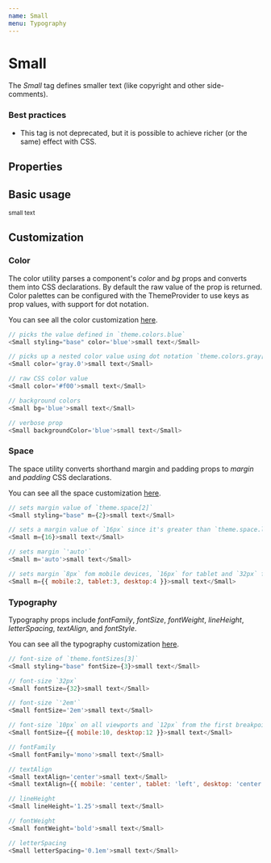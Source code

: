 ```yaml
---
name: Small
menu: Typography
---
```



# Small

The _Small_ tag defines smaller text (like copyright and other side-comments).

### Best practices

-   This tag is not deprecated, but it is possible to achieve richer (or the same) effect with CSS.

## Properties

<Props of={Small} />

## Basic usage

<Playground>
    <ThemeProvider theme={{ ...theme.default }}>
        <Small styling="base">small text</Small>
    </ThemeProvider>
</Playground>

## Customization

### Color

The color utility parses a component's _color_ and _bg_ props and converts them into CSS declarations. By default the raw value of the prop is returned. Color palettes can be configured with the ThemeProvider to use keys as prop values, with support for dot notation.

You can see all the color customization [here](https://styled-system.com/api/#color).

```javascript
// picks the value defined in `theme.colors.blue`
<Small styling="base" color='blue'>small text</Small>

// picks up a nested color value using dot notation `theme.colors.gray[0]`
<Small color='gray.0'>small text</Small>

// raw CSS color value
<Small color='#f00'>small text</Small>

// background colors
<Small bg='blue'>small text</Small>

// verbose prop
<Small backgroundColor='blue'>small text</Small>
```

### Space

The space utility converts shorthand margin and padding props to _margin_ and _padding_ CSS declarations.

You can see all the space customization [here](https://styled-system.com/api#space).

```javascript
// sets margin value of `theme.space[2]`
<Small styling="base" m={2}>small text</Small>

// sets a margin value of `16px` since it's greater than `theme.space.length`
<Small m={16}>small text</Small>

// sets margin `'auto'`
<Small m='auto'>small text</Small>

// sets margin `8px` fom mobile devices, `16px` for tablet and `32px` for desktop from the first breakpoint and up
<Small m={{ mobile:2, tablet:3, desktop:4 }}>small text</Small>
```

### Typography

Typography props include _fontFamily_, _fontSize_, _fontWeight_, _lineHeight_, _letterSpacing_, _textAlign_, and _fontStyle_.

You can see all the typography customization [here](https://styled-system.com/api/#typography).

```javascript
// font-size of `theme.fontSizes[3]`
<Small styling="base" fontSize={3}>small text</Small>

// font-size `32px`
<Small fontSize={32}>small text</Small>

// font-size `'2em'`
<Small fontSize='2em'>small text</Small>

// font-size `10px` on all viewports and `12px` from the first breakpoint and up
<Small fontSize={{ mobile:10, desktop:12 }}>small text</Small>

// fontFamily
<Small fontFamily='mono'>small text</Small>

// textAlign
<Small textAlign='center'>small text</Small>
<Small textAlign={{ mobile: 'center', tablet: 'left', desktop: 'center' }}>small text</Small>

// lineHeight
<Small lineHeight='1.25'>small text</Small>

// fontWeight
<Small fontWeight='bold'>small text</Small>

// letterSpacing
<Small letterSpacing='0.1em'>small text</Small>
```
